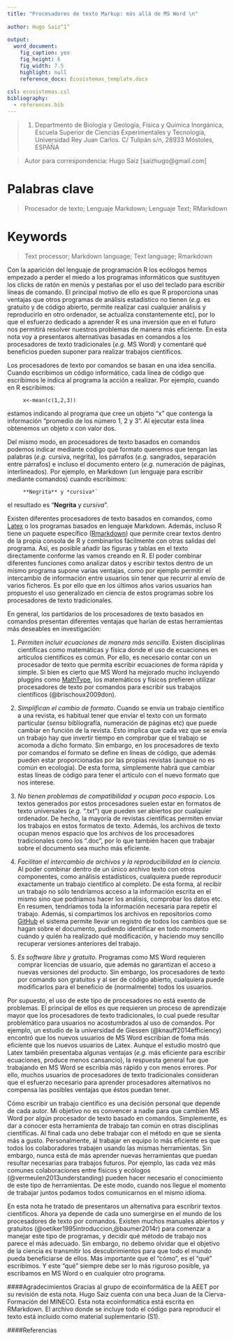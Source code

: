 ---
title: "Procesadores de texto Markup: más allá de MS Word \n"
  
author: Hugo Saiz^1^
  
output:
  word_document:
    fig_caption: yes
    fig_height: 6
    fig_width: 7.5
    highlight: null
    reference_docx: Ecosistemas_template.docx
    
csl: ecosistemas.csl
bibliography: 
  - references.bib
---


> (1) Departmento de Biología y Geología, Física y Química Inorgánica, Escuela Superior de Ciencias Experimentales y Tecnología, Universidad Rey Juan Carlos. C/ Tulipán s/n, 28933 Móstoles, ESPAÑA

> Autor para correspondencia: Hugo Saiz [saizhugo@gmail.com]


# Palabras clave

> Procesador de texto; Lenguaje Markdown; Lenguaje Text; RMarkdown


# Keywords

> Text processor; Markdown language; Text language; Rmarkdown


Con la aparición del lenguaje de programación R los ecólogos hemos empezado a perder el miedo a los programas informáticos que sustituyen los clicks de ratón en menús y pestañas por el uso del teclado para escribir líneas de comando. El principal motivo de ello es que R proporciona unas ventajas que otros programas de análisis estadístico no tienen (*e.g.* es gratuito y de código abierto, permite realizar casi cualquier análisis y reproducirlo en otro ordenador, se actualiza constantemente etc), por lo que el esfuerzo dedicado a aprender R es una inversión que en el futuro nos permitirá resolver nuestros problemas de manera más eficiente. En esta nota voy a presentaros alternativas basadas en comandos a los procesadores de texto tradicionales (*e.g.* MS Word) y comentaré qué beneficios pueden suponer para realizar trabajos científicos. 

Los procesadores de texto por comandos se basan en una idea sencilla. Cuando escribimos un código informático, cada línea de código que escribimos le indica al programa la acción a realizar. Por ejemplo, cuando en R escribimos:

```
     x<-mean(c(1,2,3))
```

estamos indicando al programa que cree un objeto "x" que contenga la información "promedio de los número 1, 2 y 3". Al ejecutar esta línea obtenemos un objeto x con valor dos.

Del mismo modo, en procesadores de texto basados en comandos podemos indicar mediante código qué formato queremos que tengan las palabras (*e.g.* cursiva, negrita), los párrafos (*e.g.* sangrados, separación entre párrafos) e incluso el documento entero (*e.g.* numeración de páginas, interlineados). Por ejemplo, en Markdown (un lenguaje para escribir mediante comandos) cuando escribimos:

```
     **Negrita** y *cursiva*`
```

el resultado es "**Negrita** y *cursiva*".

Existen diferentes procesadores de texto basados en comandos, como [Latex](https://www.latex-project.org/) o los programas basados en lenguaje Markdown. Además, incluso R tiene un paquete específico ([Rmarkdown](http://rmarkdown.rstudio.com/)) que permite crear textos dentro de la propia consola de R y combinarlos fácilmente con otras salidas del programa. Así, es posible añadir las figuras y tablas en el texto directamente conforme las vamos creando en R. El poder combinar diferentes funciones como analizar datos y escribir textos dentro de un mismo programa supone varias ventajas, como por ejemplo permitir el intercambio de información entre usuarios sin tener que recurrir al envío de varios ficheros. Es por ello que en los últimos años varios usuarios han propuesto el uso generalizado en ciencia de estos programas sobre los procesadores de texto tradicionales.   

En general, los partidarios de los procesadores de texto basados en comandos presentan diferentes ventajas que harían de estas herramientas más deseables en investigación:

1. *Permiten incluir ecuaciones de manera más sencilla*. Existen disciplinas científicas como matemáticas y física donde el uso de ecuaciones en artículos científicos es común. Por ello, es necesario contar con un procesador de texto que permita escribir ecuaciones de forma rápida y simple. Si bien es cierto que MS Word ha mejorado mucho incluyendo pluggins como [MathType](http://www.dessci.com/en/products/mathtype/), los matemáticos y físicos prefieren utilizar procesadores de texto  por comandos para escribir sus trabajos científicos (@brischoux2009don).    

2. *Simplifican el cambio de formato*. Cuando se envía un trabajo científico a una revista, es habitual tener que enviar el texto con un formato particular (*sensu* bibliografía, numeración de páginas etc) que puede cambiar en función de la revista. Esto implica que cada vez que se envía un trabajo hay que invertir tiempo en comprobar que el trabajo se acomoda a dicho formato. Sin embargo, en los procesadores de texto por comandos el formato se define en líneas de código, que además pueden estar proporcionadas por las propias revistas (aunque no es común en ecología). De esta forma, simplemente habrá que cambiar estas líneas de código para tener el artículo con el nuevo formato que nos interese. 

3. *No tienen problemas de compatibilidad y ocupan poco espacio*. Los textos generados por estos procesadores suelen estar en formatos de texto universales (*e.g.* ".txt") que pueden ser abiertos por cualquier ordenador. De hecho, la mayoría de revistas científicas permiten enviar los trabajos en estos formatos de texto. Además, los archivos de texto ocupan menos espacio que los archivos de los procesadores tradicionales como los ".doc", por lo que también hacen que trabajar sobre el documento sea mucho más eficiente.    

4. *Facilitan el intercambio de archivos y la reproducibilidad en la ciencia*. Al poder combinar dentro de un único archivo texto con otros componentes, como análisis estadísticos, cualquiera puede reproducir exactamente un trabajo científico al completo. De esta forma, al recibir un trabajo no sólo tendríamos acceso a la información escrita en el mismo sino que podríamos hacer los análisis, comprobar los datos etc. En resumen, tendríamos toda la información necesaria para repetir el trabajo. Además, si compartimos los archivos en repositorios como [GitHub](https://github.com/) el sistema permite llevar un registro de todos los cambios que se hagan sobre el documento, pudiendo identificar en todo momento cuándo y quién ha realizado qué modificación, y haciendo muy sencillo recuperar versiones anteriores del trabajo. 

5. *Es software libre y gratuito*. Programas como MS Word requieren comprar licencias de usuario, que además no garantizan el acceso a nuevas versiones del producto. Sin embargo, los procesadores de texto por comando son gratuitos y al ser de código abierto, cualquiera puede modificarlos para el beneficio de (normalmente) todos los usuarios.

Por supuesto, el uso de este tipo de procesadores no está exento de problemas. El principal de ellos es que requieren un proceso de aprendizaje mayor que los procesadores de texto tradicionales, lo cual puede resultar problemático para usuarios no acostumbrados al uso de comandos. Por ejemplo, un estudio de la universidad de Giessen (@knauff2014efficiency) encontró que los nuevos usuarios de MS Word escribían de foma más eficiente que los nuevos usuarios de Latex. Aunque el estudio mostró que Latex también presentaba algunas ventajas (*e.g.* más eficiente para escribir ecuaciones, produce menos cansancio), la respuesta general fue que trabajando en MS Word se escribía más rápido y con menos errores. Por ello, muchos usuarios de procesadores de texto tradicionales consideran que el esfuerzo necesario para aprender procesadores alternativos no compensa las posibles ventajas que éstos puedan tener.

Cómo escribir un trabajo científico es una decisión personal que depende de cada autor. Mi objetivo no es convencer a nadie para que cambien MS Word por algún procesador de texto basado en comandos. Simplemente, es dar a conocer esta herramienta de trabajo tan común en otras disciplinas científicas. Al final cada uno debe trabajar con el método en que se sienta más a gusto. Personalmente, al trabajar en equipo lo más eficiente es que todos los colaboradores trabajen usando las mismas herramientas. Sin embargo, nunca está de más aprender nuevas herramientas que puedan resultar necesarias para trabajos futuros. Por ejemplo, las cada vez más comunes colaboraciones entre físicos y ecólogos (@vermeulen2013understanding) pueden hacer necesario el conocimiento de este tipo de herramientas. De este modo, cuando nos llegue el momento de trabajar juntos podamos todos comunicarnos en el mismo idioma.

En esta nota he tratado de presentaros un alternativa para escribrir textos científicos. Ahora ya depende de cada uno sumergirse en el mundo de los procesadores de texto por comandos. Existen muchos manuales abiertos y gratuitos (@oetiker1995introduccion,@baumer2014r) para comenzar a manejar este tipo de programas, y decidir qué método de trabajo nos parece el más adecuado. Sin embargo, no debemo olvidar que el objetivo de la ciencia es transmitir los descubrimientos para que todo el mundo pueda beneficiarse de ellos. Más importante que el "cómo", es el "qué" escribimos. Y este "qué" siempre debe ser lo más riguroso posible, ya escribamos en MS Word o en cualquier otro programa.   

####Agradecimientos
Gracias al grupo de ecoinformática de la AEET por su revisión de esta nota. Hugo Saiz cuenta con una beca Juan de la Cierva-Formación del MINECO. Esta nota ecoinformática está escrita en RMarkdown. El archivo donde se incluye todo el código para reproducir el texto está incluido como material suplementario (S1).

####Referencias

